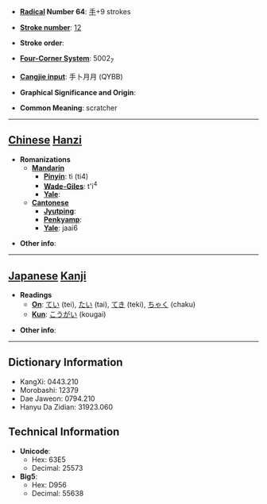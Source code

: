 * '''[[Wiktionary:Chinese radical index| Radical]] Number 64''': [[Wiktionary:Chinese radical index 手|手]]+9 strokes

* '''[[Wiktionary:Chinese total strokes index|Stroke number]]''': [[Wiktionary:Chinese total strokes index 12|12]]

* '''Stroke order''': 

* '''[[Wiktionary:Chinese four corner index|Four-Corner System]]''': 5002<sub>7</sub>

* '''[[Wiktionary:Chinese Cangjie index|Cangjie input]]''': 手卜月月 (QYBB)

* '''Graphical Significance and Origin''': 

* '''Common Meaning''': scratcher

----

== [[Chinese]] [[Hanzi]] ==

* '''Romanizations'''
** '''[[Mandarin]]'''
*** '''[[Pinyin]]''': tì (ti4)
*** '''[[Wade-Giles]]''': t'i<sup>4</sup>
*** '''[[Yale]]''': 
** '''[[Cantonese]]'''
*** '''[[Jyutping]]''':
*** '''[[Penkyamp]]''': 
*** '''[[Yale]]''': jaai6

* '''Other info''': 

----

== [[Japanese]] [[Kanji]] ==

* '''Readings'''
** '''[[On]]''': [[てい]] (tei), [[たい]] (tai), [[てき]] (teki), [[ちゃく]] (chaku)
** '''[[Kun]]''': [[こうがい]] (kougai)

* '''Other info''':  

----

== Dictionary Information ==

* KangXi: 0443.210
* Morobashi: 12379
* Dae Jaweon: 0794.210
* Hanyu Da Zidian: 31923.060

== Technical Information ==

* '''Unicode''':
** Hex: 63E5
** Decimal: 25573
* '''Big5''':
** Hex: D956
** Decimal: 55638